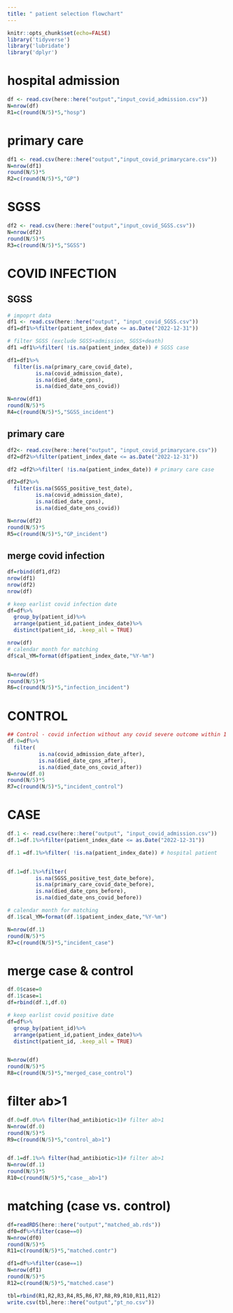 ```yaml
---
title: " patient selection flowchart"
---
```


```r
knitr::opts_chunk$set(echo=FALSE)
library('tidyverse')
library('lubridate')
library('dplyr')
```

# hospital admission
```r
df <- read.csv(here::here("output","input_covid_admission.csv"))
N=nrow(df)
R1=c(round(N/5)*5,"hosp")
```


# primary care
```r
df1 <- read.csv(here::here("output","input_covid_primarycare.csv"))
N=nrow(df1)
round(N/5)*5
R2=c(round(N/5)*5,"GP")

```

# SGSS
```r
df2 <- read.csv(here::here("output","input_covid_SGSS.csv"))
N=nrow(df2)
round(N/5)*5
R3=c(round(N/5)*5,"SGSS")

```




# COVID INFECTION
## SGSS
```r
# impoprt data
df1 <- read.csv(here::here("output", "input_covid_SGSS.csv"))
df1=df1%>%filter(patient_index_date <= as.Date("2022-12-31"))

# filter SGSS (exclude SGSS+admission, SGSS+death)
df1 =df1%>%filter( !is.na(patient_index_date)) # SGSS case

df1=df1%>%
  filter(is.na(primary_care_covid_date),
         is.na(covid_admission_date),
         is.na(died_date_cpns), 
         is.na(died_date_ons_covid))

N=nrow(df1)
round(N/5)*5
R4=c(round(N/5)*5,"SGSS_incident")

```

## primary care
```r
df2<- read.csv(here::here("output", "input_covid_primarycare.csv"))
df2=df2%>%filter(patient_index_date <= as.Date("2022-12-31"))

df2 =df2%>%filter( !is.na(patient_index_date)) # primary care case

df2=df2%>%
  filter(is.na(SGSS_positive_test_date),
         is.na(covid_admission_date),
         is.na(died_date_cpns), 
         is.na(died_date_ons_covid))

N=nrow(df2)
round(N/5)*5
R5=c(round(N/5)*5,"GP_incident")

```

## merge covid infection
```r
df=rbind(df1,df2)
nrow(df1)
nrow(df2)
nrow(df)

# keep earlist covid infection date
df=df%>%
  group_by(patient_id)%>%
  arrange(patient_id,patient_index_date)%>%
  distinct(patient_id, .keep_all = TRUE)

nrow(df)
# calendar month for matching
df$cal_YM=format(df$patient_index_date,"%Y-%m")


N=nrow(df)
round(N/5)*5
R6=c(round(N/5)*5,"infection_incident")

```

# CONTROL
```r
## Control - covid infection without any covid severe outcome within 1 month
df.0=df%>%
  filter(
          is.na(covid_admission_date_after),
          is.na(died_date_cpns_after),
          is.na(died_date_ons_covid_after))
N=nrow(df.0)
round(N/5)*5
R7=c(round(N/5)*5,"incident_control")

```






# CASE
```r
df.1 <- read.csv(here::here("output", "input_covid_admission.csv"))
df.1=df.1%>%filter(patient_index_date <= as.Date("2022-12-31"))

df.1 =df.1%>%filter( !is.na(patient_index_date)) # hospital patient


df.1=df.1%>%filter(
         is.na(SGSS_positive_test_date_before),
         is.na(primary_care_covid_date_before), 
         is.na(died_date_cpns_before),
         is.na(died_date_ons_covid_before))

# calendar month for matching
df.1$cal_YM=format(df.1$patient_index_date,"%Y-%m")

N=nrow(df.1)
round(N/5)*5
R7=c(round(N/5)*5,"incident_case")
```



# merge case & control
```r
df.0$case=0
df.1$case=1
df=rbind(df.1,df.0)

# keep earlist covid positive date
df=df%>%
  group_by(patient_id)%>%
  arrange(patient_id,patient_index_date)%>%
  distinct(patient_id, .keep_all = TRUE)


N=nrow(df)
round(N/5)*5
R8=c(round(N/5)*5,"merged_case_control")

```

# filter ab>1
```r
df.0=df.0%>% filter(had_antibiotic>1)# filter ab>1
N=nrow(df.0)
round(N/5)*5
R9=c(round(N/5)*5,"control_ab>1")


df.1=df.1%>% filter(had_antibiotic>1)# filter ab>1
N=nrow(df.1)
round(N/5)*5
R10=c(round(N/5)*5,"case__ab>1")
```


# matching (case vs. control)
```r
df=readRDS(here::here("output","matched_ab.rds"))
df0=df%>%filter(case==0)
N=nrow(df0)
round(N/5)*5
R11=c(round(N/5)*5,"matched.contr")

df1=df%>%filter(case==1)
N=nrow(df1)
round(N/5)*5
R12=c(round(N/5)*5,"matched.case")

```

```r
tbl=rbind(R1,R2,R3,R4,R5,R6,R7,R8,R9,R10,R11,R12)
write.csv(tbl,here::here("output","pt_no.csv"))
```

